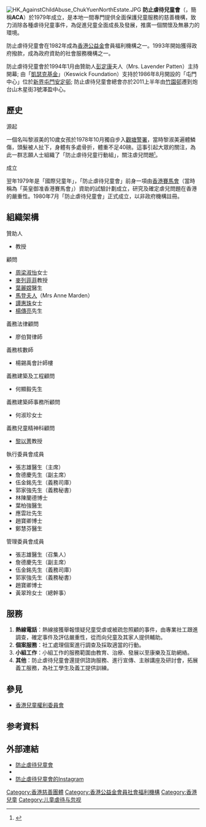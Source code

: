 {{Infobox Non-profit
| Non-profit_name = 防止虐待兒童會<br>Against Child Abuse
| Non-profit_logo =
| Non-profit_type =
| tax_id =
| founded_date = 1979
| type         = [[非牟利機構|非牟利機構]]
| founder = 
| headquarters = 
| location     = {{HK}}炮台山木星街3號澤盈中心13樓
| origins =
| key_people = 張志雄醫生（執行委員會主席）<br>黃翠玲女士（總幹事）
| area_served =
| focus =
| revenue =
| endowment =
| num_volunteers = 
| num_employees = 
| num_members =
| owner = 
| Non-profit_slogan = 
| homepage = [http://www.aca.org.hk 防止虐待兒童會]
| dissolved =
| footnotes =
}}
[[File:HK_AgainstChildAbuse_ChukYuenNorthEstate.JPG|thumb]]
'''防止虐待兒童會'''（{{lang-en|'''Against Child Abuse'''}}，簡稱'''ACA'''）於1979年成立，是本地一間專門提供全面保護兒童服務的慈善機構，致力消除各種虐待兒童事件，為促進兒童全面成長及發展，推廣一個關懷及無暴力的環境。

防止虐待兒童會在1982年成為[[香港公益金|香港公益金]]會員福利機構之一。1993年開始獲得政府撥款，成為政府資助的社會服務機構之一。

防止虐待兒童會於1994年1月由贊助人[[彭定康|彭定康]]夫人（Mrs. Lavender Patten）主持開幕; 由「[[凱瑟克基金|凱瑟克基金]]」（Keswick Foundation）支持於1986年8月開設的「屯門中心」位於[[新界|新界]][[屯門|屯門]][[安定邨|安定邨]]; 防止虐待兒童會總會亦於2011上半年由[[竹園邨|竹園邨]]遷到炮台山木星街3號澤盈中心。

==歷史==
;源起
一個名叫黎淑美的10歲女孩於1978年10月獨自步入[[觀塘警署|觀塘警署]]，當時黎淑美遍體鱗傷，頭髮被人扯下，身體有多處骨折，體重不足40磅。這事引起大眾的關注，為此一群志願人士組織了「防止虐待兒童行動組」，關注虐兒問題<small><ref>{{Cite web |url=http://paper.wenweipo.com/2007/11/15/SY0711150003.htm |title=沒有兒童哪有未來 |accessdate=2007-12-24 |archive-date=2007-12-16 |archive-url=https://web.archive.org/web/20071216070050/http://paper.wenweipo.com/2007/11/15/SY0711150003.htm |dead-url=no }}</ref></small>。

;成立
翌年1979年是「國際兒童年」，「防止虐待兒童會」前身一項由[[香港賽馬會|香港賽馬會]]（當時稱為「英皇御准香港賽馬會」）資助的試驗計劃成立，研究及確定虐兒問題在香港的嚴重性。1980年7月「防止虐待兒童會」正式成立，以非政府機構註冊。

==組織架構== 
;贊助人
*{{en-link|江樂士|Grenville Cross}}教授

;顧問 
*[[周梁淑怡|周梁淑怡]]女士
*[[麥列菲菲|麥列菲菲]]教授
*[[葉麗嫦|葉麗嫦]]醫生
*[[馬登夫人|馬登夫人]]（Mrs Anne Marden）
*[[譚惠珠|譚惠珠]]女士
*[[楊傳亮|楊傳亮]]先生

;義務法律顧問 
* 廖伯賢律師

;義務核數師 
* 楊錫禹會計師樓 

;義務建築及工程顧問 
* 何顯毅先生 

;義務建築師事務所顧問
* 何淑珍女士 
;義務兒童精神科顧問 
* [[黎以菁|黎以菁]]教授 

;執行委員會成員 
* 張志雄醫生（主席）
* 詹德慶先生（副主席）
* 伍金銘先生（義務司庫）
* 郭家強先生（義務秘書）
* 林陳蘭德博士	 
* 葉柏強醫生	 
* 應雲壯先生	 
* 趙寶卿博士	 
* 鄭慧芬醫生	 

;管理委員會成員
* 張志雄醫生（召集人）
* 詹德慶先生（副主席）
* 伍金銘先生（義務司庫）
* 郭家強先生（義務秘書）
* 趙寶卿博士	 
* 黃翠玲女士（總幹事）

==服務==
#'''熱線電話'''：熱線接獲舉報懷疑兒童受虐或被疏忽照顧的事件，由專業社工跟進調查，確定事件及評估嚴重性，從而向兒童及其家人提供輔助。 
#'''個案服務'''：社工處理個案進行調查及採取適當的行動。 
#'''小組工作'''：小組工作的服務範圍由教育、治療、發展以至康樂及互助網絡。 
#'''其他'''：防止虐待兒童會還提供諮詢服務、進行宣傳、主辦講座及研討會，拓展義工服務，為社工學生及義工提供訓練。

==參見==
* [[香港兒童權利委員會|香港兒童權利委員會]]

==参考資料==
<div class="references-small">
<references />
</div>

==外部連結==
* [http://www.aca.org.hk/ 防止虐待兒童會] {{Wayback|url=http://www.aca.org.hk/ |date=20080111055435 }}
* {{facebook|ACAHK}}
*[https://www.instagram.com/againstchildabusehk/ 防止虐待兒童會的Instagram]

[[Category:香港慈善團體|Category:香港慈善團體]]
[[Category:香港公益金會員社會福利機構|Category:香港公益金會員社會福利機構]]
[[Category:香港兒童|Category:香港兒童]]
[[Category:儿童虐待与忽视|Category:儿童虐待与忽视]]